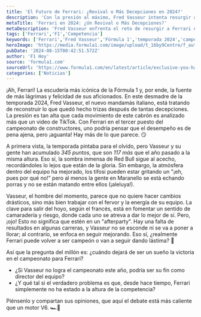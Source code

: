 ```yaml
---
title: 'El Futuro de Ferrari: ¿Revival o Más Decepciones en 2024?'
description: 'Con la presión al máximo, Fred Vasseur intenta resurgir a Ferrari en 2024. ¿Podrá la escudería icónica dejar atrás las decepciones y alcanzar la gloria?'
metaTitle: 'Ferrari en 2024: ¿Un Revival o Más Decepciones?'
metaDescription: 'Fred Vasseur enfrenta el reto de resurgir a Ferrari en 2024. ¿Conseguirá el campeonato o continuarán las lágrimas de sus aficionados?'
tags: ['Ferrari','F1','Competencia']
keywords: ['Ferrari','Fred Vasseur','Fórmula 1','temporada 2024','campeonato']
heroImage: 'https://media.formula1.com/image/upload/t_16by9Centre/f_auto/q_auto/v1723648155/fom-website/2024/Ferrari/Formula%201%20header%20template%20-%202024-08-14T160839.077.png'
pubDate: '2024-08-15T00:42:51.572Z'
author: 'F1 Hoy'
source: 'formula1.com'
sourceUrl: 'https://www.formula1.com/en/latest/article/exclusive-you-have-to-take-risk-everywhere-fred-vasseur-on-how-hes-going-to.7ifzCSl3sRNvc2wyghOtBf'
categories: ['Noticias']
---
```

¡Ah, Ferrari! La escudería más icónica de la Fórmula 1 y, por ende, la fuente de más lágrimas y felicidad de sus aficionados. En este desmadre de la temporada 2024, Fred Vasseur, el nuevo mandamás italiano, está tratando de reconstruir lo que quedó hecho trizas después de tantas decepciones. La presión es tan alta que cada movimiento de este cabrón es analizado más que un video de TikTok. Con Ferrari en el tercer puesto del campeonato de constructores, uno podría pensar que el desempeño es de pena ajena, pero ¡aguanta! Hay más de lo que parece. 😏

A primera vista, la temporada pintaba para el olvido, pero Vasseur y su gente han acumulado *345 puntos*, que son *117 más* que el año pasado a la misma altura. Eso sí, la sombra inmensa de Red Bull sigue al acecho, recordándoles lo lejos que están de la gloria. Sin embargo, la atmósfera dentro del equipo ha mejorado, los tifosi pueden estar gritando un "¡eh, pues por qué no!" pero al menos la gente en Maranello se està echando porras y no se están matando entre ellos (¡aleluya!).

Vasseur, el hombre del momento, parece que no quiere hacer cambios drásticos, sino más bien trabajar con el fervor y la energía de su equipo. La clave para salir del hoyo, según el francés, está en fomentar un sentido de camaradería y riesgo, donde cada uno se atreva a dar lo mejor de sí. Pero, ¡ojo! Esto no significa que estén en un "afterparty". Hay una falta de resultados en algunas carreras, y Vasseur no se esconde ni se va a poner a llorar; al contrario, se enfoca en seguir mejorando. Eso sí, ¿realmente Ferrari puede volver a ser campeón o van a seguir dando lástima? 🤔

Así que la pregunta del millón es: ¿cuándo dejará de ser un sueño la victoria en el campeonato para Ferrari? 
- ¿Si Vasseur no logra el campeonato este año, podría ser su fin como director del equipo? 
- ¿Y qué tal si el verdadero problema es que, desde hace tiempo, Ferrari simplemente no ha estado a la altura de la competencia? 

Piénsenlo y compartan sus opiniones, que aquí el debate está más caliente que un motor V6. 🏎️💨


